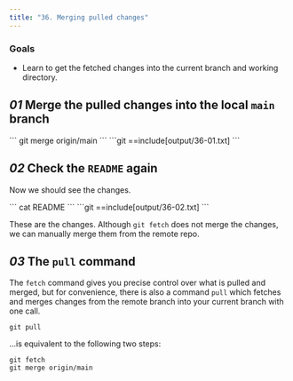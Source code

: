```yaml
---
title: "36. Merging pulled changes"
---
```


### Goals

- Learn to get the fetched changes into the current branch and working directory.

## _01_ Merge the pulled changes into the local `main` branch

<Run>
```
git merge origin/main
```
</Run>

<Output>
```git
==include[output/36-01.txt]
```
</Output>

## _02_ Check the `README` again

Now we should see the changes.

<Run>
```
cat README
```
</Run>

<Output>
```git
==include[output/36-02.txt]
```
</Output>

These are the changes. Although `git fetch` does not merge the changes, we can manually merge them from the remote repo.

## _03_ The `pull` command

The `fetch` command gives you precise control over what is pulled and merged, but for convenience, there is also a command `pull` which fetches and merges changes from the remote branch into your current branch with one call.

```
git pull
```

...is equivalent to the following two steps:

```
git fetch
git merge origin/main
```